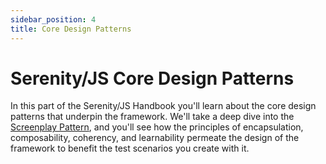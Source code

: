 ```yaml
---
sidebar_position: 4
title: Core Design Patterns
---
```


# Serenity/JS Core Design Patterns

In this part of the Serenity/JS Handbook you'll learn about the core design patterns that underpin the framework.
We'll take a deep dive into the [Screenplay Pattern](/handbook/design/screenplay-pattern), and you'll see how the principles
of encapsulation, composability, coherency, and learnability permeate the design of the framework to benefit the test scenarios you create with it.
